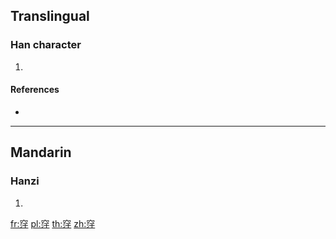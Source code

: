{{character info/new}}
==Translingual==

===Han character===
{{Han char|rn=116|rad=穴|as=06|sn=11|four=30141|canj=JCEMD}}

# {{defn|Han|sort=穴06}}

====References====
* {{Han ref|kx=0865.070|dkj=25489|dj=1293.120|hdz=42730.030|uh=7A8F|ud=31375|bh=D6C8|bd=54984}}

----

==Mandarin==

===Hanzi===
{{cmn-hanzi|pin=[[wū]] ([[wu1]])|wg=wu<sup>1</sup>}}

# {{defn|lang=cmn|sort=穴06}}

[[fr:窏]]
[[pl:窏]]
[[th:窏]]
[[zh:窏]]
